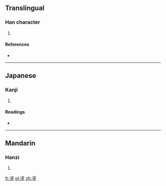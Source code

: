 ==Translingual==

===Han character===
{{Han char|rn=32|rad=土|as=10|sn=13|four=3610<sub>4</sub>|canj=水土土 (EGG), X水土土 (XEGG)}}

# {{defn|Han|sort=土10}}

====References====
* {{Han ref|kx=0236.190|dkj=05358|dj=0474.100|hdz=10474.070|uh=5863|ud=22627|bh=DCF0|bd=56560}}

----

==Japanese==

===Kanji===
{{ja-kanji|grade=|rs=土10}}

# {{defn|lang=ja|sort=土10}}

====Readings====
* {{ja-readings|on=[[てい]] (tei), [[ちょう]] (chō)|kun=[[とほる]] (tohoru)}}

----

==Mandarin==

===Hanzi===
{{cmn-hanzi|pin=[[chěng]] ([[cheng3]]), [[xuān]] ([[xuan1]])|wg=ch'eng<sup>3</sup>, hsüan<sup>1</sup>}}

# {{defn|lang=cmn|sort=土10}}

[[fr:塣]]
[[pl:塣]]
[[zh:塣]]